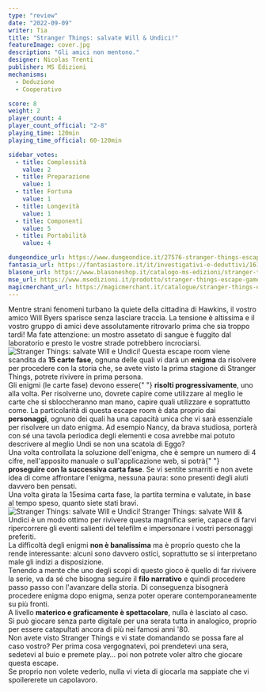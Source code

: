 ```yaml
---
type: "review"
date: "2022-09-09"
writer: Tia
title: "Stranger Things: salvate Will & Undici!"
featureImage: cover.jpg
description: "Gli amici non mentono."
designer: Nicolas Trenti
publisher: MS Edizioni
mechanisms:
  - Deduzione
  - Cooperativo

score: 8
weight: 2
player_count: 4
player_count_official: "2-8"
playing_time: 120min
playing_time_official: 60-120min

sidebar_votes:
  - title: Complessità
    value: 2
  - title: Preparazione
    value: 1
  - title: Fortuna
    value: 1
  - title: Longevità
    value: 1
  - title: Componenti
    value: 5
  - title: Portabilità
    value: 4

dungeondice_url: https://www.dungeondice.it/27576-stranger-things-escape-game-salvate-will-undici.html
fantasia_url: https://fantasiastore.it/it/investigativi-e-deduttivi/16197-stranger-things-escape-game-salvate-will-undici.html
blasone_url: https://www.blasoneshop.it/catalogo-ms-edizioni/stranger-things-escape-game-salvate-will-e-undici-86-2257
mse_url: https://www.msedizioni.it/prodotto/stranger-things-escape-game/
magicmerchant_url: https://magicmerchant.it/catalogue/stranger-things-escape-game-salvate-will-e-undici-62692/
---
```


<Setting>
  Mentre strani fenomeni turbano la quiete della cittadina di Hawkins, il vostro
  amico Will Byers sparisce senza lasciare traccia. La tensione è altissima e il
  vostro gruppo di amici deve assolutamente ritrovarlo prima che sia troppo
  tardi! Ma fate attenzione: un mostro assetato di sangue è fuggito dal
  laboratorio e presto le vostre strade potrebbero incrociarsi.
</Setting>

<img src="./game1.jpg" alt="Stranger Things: salvate Will e Undici!" />

<Rules>
  Questa escape room viene scandita da <strong>15 carte fase</strong>, ognuna
  delle quali vi darà un <strong>enigma</strong> da risolvere per procedere con
  la storia che, se avete visto la prima stagione di Stranger Things, potrete
  rivivere in prima persona.
  <br />
  Gli enigmi (le carte fase) devono essere{" "}
  <strong>risolti progressivamente</strong>, uno alla volta. Per risolverne uno,
  dovrete capire come utilizzare al meglio le carte che si sbloccheranno man
  mano, capire quali utilizzare e soprattutto come. La particolarità di questa
  escape room è data proprio dai <strong>personaggi</strong>, ognuno dei quali
  ha una capacità unica che vi sarà essenziale per risolvere un dato enigma. Ad
  esempio Nancy, da brava studiosa, porterà con sé una tavola periodica degli
  elementi e cosa avrebbe mai potuto descrivere al meglio Undi se non una
  scatola di Eggo?
  <br />
  Una volta controllata la soluzione dell'enigma, che è sempre un numero di 4
  cifre, nell'apposito manuale o sull'applicazione web, si potrà{" "}
  <strong>proseguire con la successiva carta fase</strong>. Se vi sentite
  smarriti e non avete idea di come affrontare l'enigma, nessuna paura: sono
  presenti degli aiuti davvero ben pensati. <br />
  Una volta girata la 15esima carta fase, la partita termina e valutate, in base
  al tempo speso, quanto siete stati bravi.
</Rules>

<img src="./game2.jpg" alt="Stranger Things: salvate Will e Undici!" />

<Feedback>
  Stranger Things: salvate Will &amp; Undici è un modo ottimo per rivivere
  questa magnifica serie, capace di farvi ripercorrere gli eventi salienti del
  telefilm e impersonare i vostri personaggi preferiti. <br />
  La difficoltà degli enigmi <strong>non è banalissima</strong> ma è proprio questo
  che la rende interessante: alcuni sono davvero ostici, soprattutto se si interpretano
  male gli indizi a disposizione.
  <br />
  Tenendo a mente che uno degli scopi di questo gioco è quello di far rivivere la
  serie, va da sé che bisogna seguire il <strong>filo narrativo</strong> e quindi
  procedere passo passo con l'avanzare della storia. Di conseguenza bisognerà procedere
  enigma dopo enigma, senza poter operare contemporaneamente su più fronti.
  <br />A livello <strong>materico e graficamente è spettacolare</strong>, nulla
  è lasciato al caso. <br />
  Si può giocare senza parte digitale per una serata tutta in analogico, proprio
  per essere catapultati ancora di più nei famosi anni '80. <br />
  Non avete visto Stranger Things e vi state domandando se possa fare al caso
  vostro? Per prima cosa vergognatevi, poi prendetevi una sera, sedetevi al buio
  e premete play… poi non potrete voler altro che giocare questa escape.
  <br />
  Se proprio non volete vederlo, nulla vi vieta di giocarla ma sappiate che vi
  spoilererete un capolavoro.
</Feedback>

<Instagram id="CiR8hZAjRfu" />
